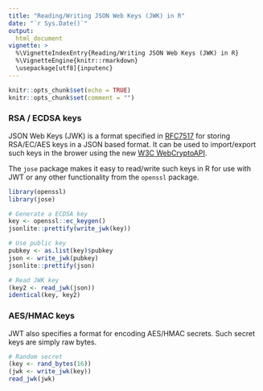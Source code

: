 ```yaml
---
title: "Reading/Writing JSON Web Keys (JWK) in R"
date: "`r Sys.Date()`"
output:
  html_document
vignette: >
  %\VignetteIndexEntry{Reading/Writing JSON Web Keys (JWK) in R}
  %\VignetteEngine{knitr::rmarkdown}
  \usepackage[utf8]{inputenc}
---
```


```r
knitr::opts_chunk$set(echo = TRUE)
knitr::opts_chunk$set(comment = "")
```


### RSA / ECDSA keys

JSON Web Keys (JWK) is a format specified in [RFC7517](https://tools.ietf.org/html/rfc7517) for storing RSA/EC/AES keys in a JSON based format. It can be used to import/export such keys in the brower using the new [W3C WebCryptoAPI](https://www.w3.org/TR/WebCryptoAPI/).

The `jose` package makes it easy to read/write such keys in R for use with JWT or any other functionality from the `openssl` package.


```r
library(openssl)
library(jose)

# Generate a ECDSA key
key <- openssl::ec_keygen()
jsonlite::prettify(write_jwk(key))

# Use public key
pubkey <- as.list(key)$pubkey
json <- write_jwk(pubkey)
jsonlite::prettify(json)

# Read JWK key
(key2 <- read_jwk(json))
identical(key, key2)
```


### AES/HMAC keys

JWT also specifies a format for encoding AES/HMAC secrets. Such secret keys are simply raw bytes. 

```r
# Random secret
(key <- rand_bytes(16))
(jwk <- write_jwk(key))
read_jwk(jwk)
```
